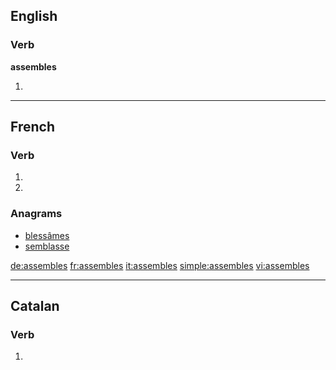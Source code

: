 {{also|assemblés}}
==English==

===Verb===
'''assembles'''

# {{third-person singular of|assemble}}

----

==French==

===Verb===
{{fr-verb-form}}

# {{conjugation of|assembler||2|s|pres|ind|lang=fr}}
# {{conjugation of|assembler||2|s|pres|sub|lang=fr}}

===Anagrams===
* [[blessâmes#French|blessâmes]]
* [[semblasse#French|semblasse]]

[[de:assembles]]
[[fr:assembles]]
[[it:assembles]]
[[simple:assembles]]
[[vi:assembles]]

----
==Catalan==
===Verb===
{{infl|ca|verb form}}

# {{ca-verb form of|p=2|n=sg|t=pres|m=ind|assemblar}}
{{rfc-auto}}